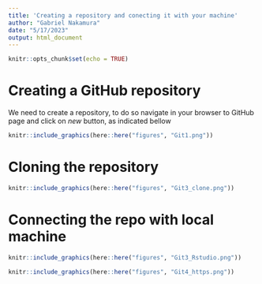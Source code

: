 ```yaml
---
title: 'Creating a repository and conecting it with your machine'
author: "Gabriel Nakamura"
date: "5/17/2023"
output: html_document
---
```


```r
knitr::opts_chunk$set(echo = TRUE)
```

# Creating a GitHub repository

We need to create a repository, to do so navigate in your browser to GitHub page and click on *new* button, as indicated bellow

```r
knitr::include_graphics(here::here("figures", "Git1.png"))

```

# Cloning the repository


```r
knitr::include_graphics(here::here("figures", "Git3_clone.png"))
```

# Connecting the repo with local machine

```r
knitr::include_graphics(here::here("figures", "Git3_Rstudio.png"))
```
```r
knitr::include_graphics(here::here("figures", "Git4_https.png"))
```
